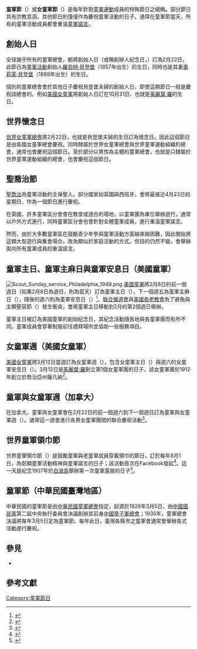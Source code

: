 {{refimprove|time=2017-11-04T08:22:29+00:00}}
'''童軍節'''（{{lang-en|Scouts' Day}}）或'''女童軍節'''（{{lang-en|Guides' Day}}）是每年針對[[童軍運動|童軍運動]]成員的特殊節日之總稱。部分節日具有宗教意涵，其他節日則僅僅作為慶祝童軍活動的日子。通常在童軍節當天，所有的童軍活動成員都會重溫[[童軍諾言|童軍諾言]]。

==創始人日==
全球幾乎所有的童軍總會，都將創始人日（或稱創辦人紀念日，{{lang|en|Founders' Day}}）訂為2月22日，此節日為[[童軍活動|童軍活動]]創始人[[羅伯特·貝登堡|羅伯特·貝登堡]]（1857年出生）的生日，同時也是其妻[[奧莉芙·貝登堡|奧莉芙·貝登堡]]（1889年出生）的生日。

個別的童軍總會會於其他日子慶祝貝登堡夫婦的創始人日，即使這類節日一般是慶祝該總會的{{le|週年|Anniversary}}。例如[[美國女童軍|美國女童軍]]將創始人日訂在10月31日，也就是[[茱麗葉·羅|茱麗葉·羅]]的生日。

==世界懷念日==
{{see also|世界懷念日}}
[[世界女童軍總會|世界女童軍總會]]將2月22日，也就是貝登堡夫婦的生日訂為懷念日。因此這個節日是由各國女童軍總會慶祝。同時隸屬於世界女童軍總會與世界童軍運動組織的總會，通常也會慶祝這個節日。至於部分以男性為主體的童軍總會，也就是只隸屬於世界童軍運動組織的總會，也會慶祝這個節日。

==聖喬治節==
{{seealso|聖喬治節}}
[[聖喬治|聖喬治]]為童軍活動的主保聖人。部分國家如英國與西班牙，會將最接近4月23日的星期日，作為一個節日進行慶祝。

在英國，許多童軍區分會會在教堂或適合的場地，以童軍團為單位舉辦遊行，通常以戶外方式進行，同時童軍區分會也會針對全體童軍成員，進行重溫童軍諾言。

然而，由於大多數童軍區在鼓勵青少年參與童軍活動方面越來越困難，因此開始將這類大型遊行與集會場合，改為類似於家庭活動的方式。但目的仍然不變，會舉辦面向所有童軍成員的重溫諾言。

==童軍主日、童軍主麻日與童軍安息日（美國童軍）==
[[Image:Scout_Sunday_service_Philadelphia_1949.png|thumb]]
[[美國童軍|美國童軍]]將2月8日的前一個週日（如果2月8日為週日，則為當天）訂為童軍主日（{{lang|en|Scout Sunday}}），下一個週五為童軍主麻日（{{lang|en|Scout Jumuah}}），隨後的週六則為童軍安息日（{{lang|en|Scout Sabbath}}）<ref>{{Cite web |url=https://blog.scoutingmagazine.org/2017/01/09/scout-sunday-2017-scout-sabbath-2017-everything-need-know/ |title=存档副本 |access-date=2017-11-04 |archive-date=2021-04-10 |archive-url=https://web.archive.org/web/20210410224333/https://blog.scoutingmagazine.org/2017/01/09/scout-sunday-2017-scout-sabbath-2017-everything-need-know/ |dead-url=no }}</ref>。[[聯合循道會|聯合循道會]]與[[美國長老教會|美國長老教會]]為了避免與主顯聖容節（{{lang|en|Transfiguration Sunday}}）發生衝突，會將童軍主日移動到2月的第2個週日舉辦。

童軍主日被訂為美國童軍的創始紀念日，其紀念活動隨各地與各童軍團而有所不同。童軍成員會穿著制服前往禮拜場所並協助一些服務項目。

==女童軍週（美國女童軍）==
[[美國女童軍|美國女童軍]]將3月12日當週訂為女童軍週（{{lang|en|Girl Scout Week}}），包含女童軍主日（{{lang|en|Girl Scout Sunday}}）與週六的女童軍安息日（{{lang|en|Girl Scout Sabbath}}）。3月12日是[[茱麗葉·羅|茱麗葉·羅]]創立第1個女童軍團的日子，該女童軍團於1912年創立於喬治亞州薩凡納<ref>{{cite web| last =| first =| authorlink =| url =http://www.girlscouts.org/program/gs_central/gs_days/| title =Girl Scout Days| work =| publisher =GSUSA| accessdate =6 December 2006| deadurl =yes| archiveurl =https://web.archive.org/web/20061208064000/http://www.girlscouts.org/program/gs_central/gs_days/| archivedate =2006年12月8日}}</ref>。

==童軍與女童軍週（加拿大）==
在加拿大，童軍與女童軍會在2月22日的前一個週六到下一個週日訂為童軍與女童軍週（{{lang|en|Scout-Guide Week}}）。通常這一週會進行各男女童軍團間的聯合慶祝活動<ref>{{cite web | url = http://www.scouts.ca/dnn/MediaCentre/CanadianEvents/tabid/128/Default.aspx | title = Canadian Events | publisher = Scouts Canada | accessdate = 6 February 2009 | deadurl = yes | archiveurl = https://web.archive.org/web/20090123032049/http://scouts.ca/dnn/MediaCentre/CanadianEvents/tabid/128/Default.aspx | archivedate = 2009年1月23日 }}</ref>。

==世界童軍領巾節==
世界童軍領巾節（{{lang|en|World Scout Scarf Day}}）是鼓勵童軍與老童軍成員穿戴領巾的節日，訂於每年8月1日，為彰顯童軍活動精神與童軍諾言的日子；該活動首次在Facebook發起<ref>{{cite web |url=https://www.facebook.com/Scout.Scarf.Day |title=World Scout Scarf Day |publisher=Facebook |date=2016-01-23 |accessdate=2016-02-06 |archive-date=2016-03-13 |archive-url=https://web.archive.org/web/20160313142624/https://www.facebook.com/Scout.Scarf.Day |dead-url=no }}</ref>。這一天是紀念1907年於[[白浪島|白浪島]]舉辦第一次童軍露營的日子<ref>{{Cite web |url=http://www.scoutscarfday.com/ |title=存档副本 |access-date=2017-11-04 |archive-url=https://web.archive.org/web/20171105013707/http://www.scoutscarfday.com/ |archive-date=2017-11-05 |dead-url=yes }}</ref>。

==童軍節（中華民國臺灣地區）==
中華民國的童軍節是由[[中華民國童軍總會|中華民國童軍總會]]指定，起源於1926年3月5日，由[[中國國民黨|中國國民黨]]第二屆中央執行委員會決議創辦其前身[[中國童子軍總會|中國童子軍總會]]；1935年，童軍總會決議將每年3月5日定為童軍節。每年此日，臺灣各縣市之童軍會通常會舉辦各式活動進行慶祝。

==參見==
{{Portal|童軍}}
* {{le|童軍活動中的宗教|Religion in Scouting}}

==參考文獻==
{{reflist}}

[[Category:童軍節日|Category:童軍節日]]